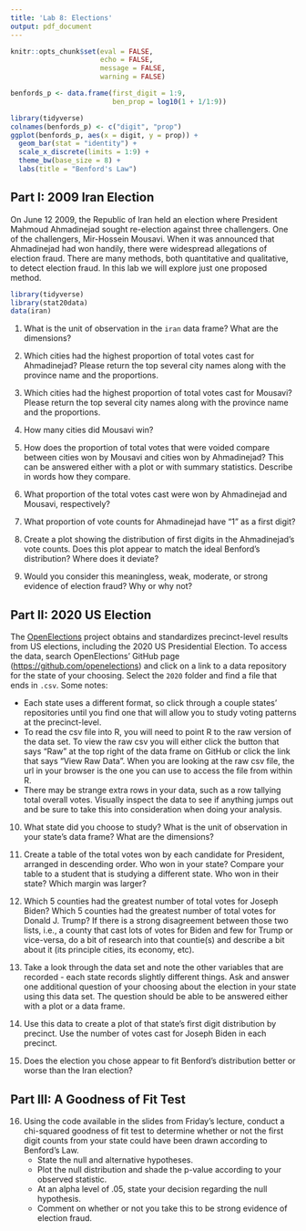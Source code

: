```yaml
---
title: 'Lab 8: Elections'
output: pdf_document
---
```


```r
knitr::opts_chunk$set(eval = FALSE, 
                      echo = FALSE,
                      message = FALSE,
                      warning = FALSE)
```

```r
benfords_p <- data.frame(first_digit = 1:9, 
                         ben_prop = log10(1 + 1/1:9))
```

```r
library(tidyverse)
colnames(benfords_p) <- c("digit", "prop")
ggplot(benfords_p, aes(x = digit, y = prop)) +
  geom_bar(stat = "identity") +
  scale_x_discrete(limits = 1:9) +
  theme_bw(base_size = 8) +
  labs(title = "Benford's Law")
```

## Part I: 2009 Iran Election

On June 12 2009, the Republic of Iran held an election where President Mahmoud Ahmadinejad sought re-election against three challengers. One of the challengers, Mir-Hossein Mousavi. When it was announced that Ahmadinejad had won handily, there were widespread allegations of election fraud. There are many methods, both quantitative and qualitative, to detect election fraud. In this lab we will explore just one proposed method.

```r
library(tidyverse)
library(stat20data)
data(iran)
```

1. What is the unit of observation in the `iran` data frame? What are the dimensions?

2. Which cities had the highest proportion of total votes cast for Ahmadinejad? Please return the top several city names along with the province name and the proportions. 

3. Which cities had the highest proportion of total votes cast for Mousavi? Please return the top several city names along with the province name and the proportions. 

4. How many cities did Mousavi win?

5. How does the proportion of total votes that were voided compare between cities won by Mousavi and cities won by Ahmadinejad? This can be answered either with a plot or with summary statistics. Describe in words how they compare.

6. What proportion of the total votes cast were won by Ahmadinejad and Mousavi, respectively?

7. What proportion of vote counts for Ahmadinejad have "1" as a first digit?

8. Create a plot showing the distribution of first digits in the Ahmadinejad's vote counts. Does this plot appear to match the ideal Benford's distribution? Where does it deviate?

9. Would you consider this meaningless, weak, moderate, or strong evidence of election fraud? Why or why not?

## Part II: 2020 US Election

The [OpenElections](http://www.openelections.net) project obtains and standardizes precinct-level results from US elections, including the 2020 US Presidential Election. To access the data, search OpenElections' GitHub page ([https://github.com/openelections](https://github.com/openelections)) and click on a link to a data repository for the state of your choosing. Select the `2020` folder and find a file that ends in `.csv`. Some notes:

- Each state uses a different format, so click through a couple states' repositories until you find one that will allow you to study voting patterns at the precinct-level.
- To read the csv file into R, you will need to point R to the raw version of the data set. To view the raw csv you will either click the button that says "Raw" at the top right of the data frame on GitHub or click the link that says "View Raw Data". When you are looking at the raw csv file, the url in your browser is the one you can use to access the file from within R.
- There may be strange extra rows in your data, such as a row tallying total overall votes. Visually inspect the data to see if anything jumps out and be sure to take this into consideration when doing your analysis.

10. What state did you choose to study? What is the unit of observation in your state's data frame? What are the dimensions?

11. Create a table of the total votes won by each candidate for President, arranged in descending order. Who won in your state? Compare your table to a student that is studying a different state. Who won in their state? Which margin was larger?

12. Which 5 counties had the greatest number of total votes for Joseph Biden? Which 5 counties had the greatest number of total votes for Donald J. Trump? If there is a strong disagreement between those two lists, i.e., a county that cast lots of votes for Biden and few for Trump or vice-versa, do a bit of research into that countie(s) and describe a bit about it (its principle cities, its economy, etc). 

13. Take a look through the data set and note the other variables that are recorded - each state records slightly different things. Ask and answer one additional question of your choosing about the election in your state using this data set. The question should be able to be answered either with a plot or a data frame.

14. Use this data to create a plot of that state's first digit distribution by precinct. Use the number of votes cast for Joseph Biden in each precinct.

15. Does the election you chose appear to fit Benford's distribution better or worse than the Iran election?


## Part III: A Goodness of Fit Test

16. Using the code available in the slides from Friday's lecture, conduct a chi-squared goodness of fit test to determine whether or not the first digit counts from your state could have been drawn according to Benford's Law. 
    - State the null and alternative hypotheses. 
    - Plot the null distribution and shade the p-value according to your observed statistic.
    - At an alpha level of .05, state your decision regarding the null hypothesis.
    - Comment on whether or not you take this to be strong evidence of election fraud.
